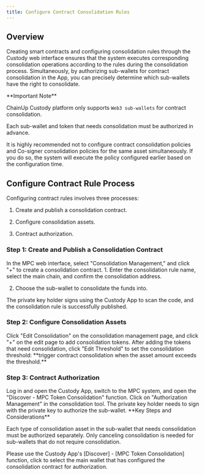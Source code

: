 ```yaml
---
title: Configure Contract Consolidation Rules
---
```


##  Overview
Creating smart contracts and configuring consolidation rules through the Custody web interface ensures that the system executes corresponding consolidation operations according to the rules during the consolidation process. Simultaneously, by authorizing sub-wallets for contract consolidation in the App, you can precisely determine which sub-wallets have the right to consolidate.

<Warning>
**Important Note**

ChainUp Custody platform only supports `Web3 sub-wallets` for contract consolidation.

Each sub-wallet and token that needs consolidation must be authorized in advance.

It is highly recommended not to configure contract consolidation policies and Co-signer consolidation policies for the same asset simultaneously. If you do so, the system will execute the policy configured earlier based on the configuration time.
</Warning>

##  Configure Contract Rule Process

Configuring contract rules involves three processes:

1. Create and publish a consolidation contract.

2. Configure consolidation assets.

3. Contract authorization.

###  Step 1: Create and Publish a Consolidation Contract

<Steps>
<Step title="Create and Publish a Consolidation Contract">
    In the MPC web interface, select "Consolidation Management," and click "+" to create a consolidation contract.
</Step>
<Step title="Edit Consolidation Rules">
   1. Enter the consolidation rule name, select the main chain, and confirm the consolidation address.

   2. Choose the sub-wallet to consolidate the funds into.
</Step>
<Step title="Sign and Publish the Contract">
    The private key holder signs using the Custody App to scan the code, and the consolidation rule is successfully published.
</Step>
</Steps>

###  Step 2: Configure Consolidation Assets

<Steps>
<Step title="Edit Consolidation Threshold">
    Click "Edit Consolidation" on the consolidation management page, and click "+" on the edit page to add consolidation tokens.
</Step>
<Step title="Edit Consolidation Threshold">
    After adding the tokens that need consolidation, click "Edit Threshold" to set the consolidation threshold: **trigger contract consolidation when the asset amount exceeds the threshold.**
</Step>
</Steps>

###  Step 3: Contract Authorization

<Steps>
<Step title="Open MPC Token Consolidation">
    Log in and open the Custody App, switch to the MPC system, and open the "Discover - MPC Token Consolidation" function.
</Step>
<Step title="Authorization Management">
   Click on "Authorization Management" in the consolidation tool. The private key holder needs to sign with the private key to authorize the sub-wallet.

  <Warning>
**Key Steps and Considerations**

Each type of consolidation asset in the sub-wallet that needs consolidation must be authorized separately. Only canceling consolidation is needed for sub-wallets that do not require consolidation.

Please use the Custody App's [Discover] - [MPC Token Consolidation] function, click to select the main wallet that has configured the consolidation contract for authorization.
</Warning>

</Step>

</Steps>
